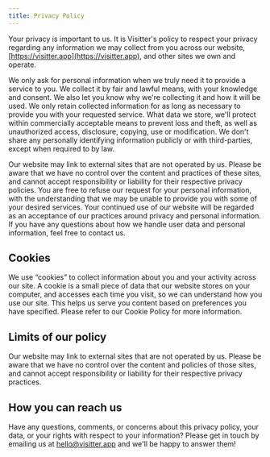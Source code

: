 ```yaml
---
title: Privacy Policy
---
```


Your privacy is important to us. It is Visitter's policy to respect your privacy regarding any information we may collect from you across our website, [https://visitter.app](https://visitter.app), and other sites we own and operate.

We only ask for personal information when we truly need it to provide a service to you. We collect it by fair and lawful means, with your knowledge and consent. We also let you know why we're collecting it and how it will be used. We only retain collected information for as long as necessary to provide you with your requested service. What data we store, we'll protect within commercially acceptable means to prevent loss and theft, as well as unauthorized access, disclosure, copying, use or modification. We don't share any personally identifying information publicly or with third-parties, except when required to by law.

Our website may link to external sites that are not operated by us. Please be aware that we have no control over the content and practices of these sites, and cannot accept responsibility or liability for their respective privacy policies. You are free to refuse our request for your personal information, with the understanding that we may be unable to provide you with some of your desired services. Your continued use of our website will be regarded as an acceptance of our practices around privacy and personal information. If you have any questions about how we handle user data and personal information, feel free to contact us.

## Cookies

We use “cookies” to collect information about you and your activity across our site. A cookie is a small piece of data that our website stores on your computer, and accesses each time you visit, so we can understand how you use our site. This helps us serve you content based on preferences you have specified. Please refer to our Cookie Policy for more information.

## Limits of our policy

Our website may link to external sites that are not operated by us. Please be aware that we have no control over the content and policies of those sites, and cannot accept responsibility or liability for their respective privacy practices.

## How you can reach us

Have any questions, comments, or concerns about this privacy policy, your data, or your rights with respect to your information? Please get in touch by emailing us at [hello@visitter.app](mailto:hello@visitter.app) and we'll be happy to answer them!
